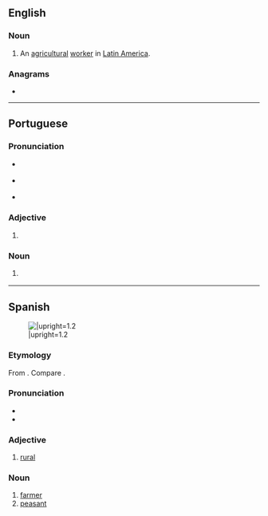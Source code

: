 ==English==

===Noun===
{{en-noun}}

# An [[agricultural]] [[worker]] in [[Latin America]].

===Anagrams===
* {{anagrams|en|a=aceimnops|Campiones|companies}}

----

==Portuguese==

===Pronunciation===
* {{a|BR}} {{IPA|pt|/kɐ̃peˈzinu/}}
* {{a|PT}} {{IPA|pt|/kɐ̃pɨˈzinu/}}
* {{hyph|pt|cam|pe|si|no}}

===Adjective===
{{pt-adj|campesin|o}}

# {{l|en|rural}} {{gloss|relating to non-urban areas}}
#: {{syn|pt|campestre|rural}}

===Noun===
{{pt-noun|m|f=campesina}}

# {{l|en|countryman}} {{gloss|person who lives in a rural area}}
#: {{syn|pt|camponês}}

----

==Spanish==
[[File:Robert Peters Napper - Old man – Andalusian farmer - Google Art Project.jpg|thumb|right|{{lang|es|un campesino}}|upright=1.2]]

===Etymology===
From {{af|es|campés|-ino}}. Compare {{m|es|campo}}.

===Pronunciation===
* {{es-IPA}}
* {{hyph|cam|pe|si|no|lang=es}}

===Adjective===
{{es-adj|f=campesina}}

# [[rural]]

===Noun===
{{es-noun|m|f=campesina}}

# [[farmer]]
# [[peasant]]

{{c|es|Occupations|Agriculture}}